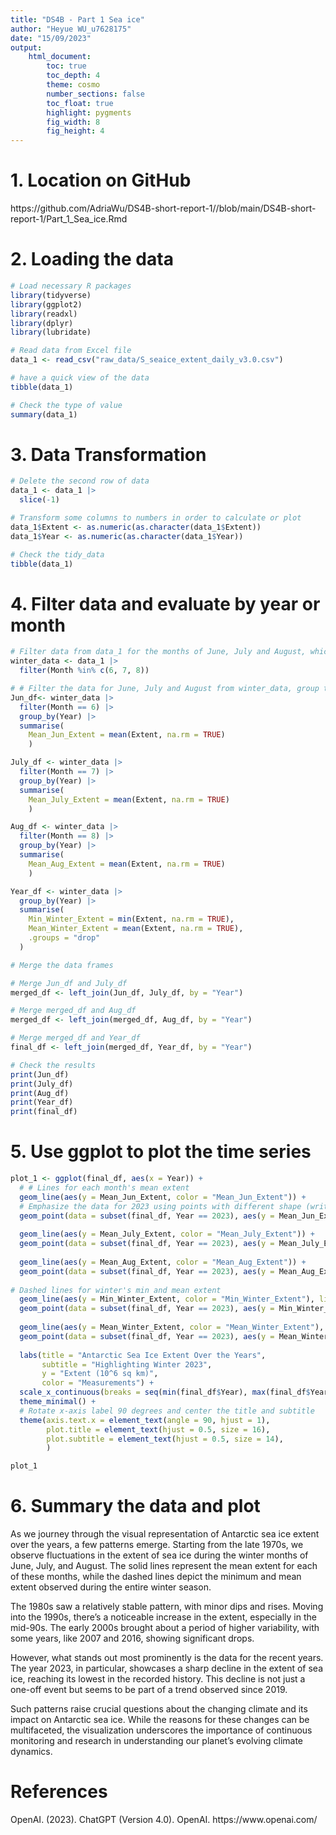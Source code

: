 ```yaml
---
title: "DS4B - Part 1 Sea ice"
author: "Heyue WU_u7628175"
date: "15/09/2023"
output:  
    html_document:
        toc: true
        toc_depth: 4
        theme: cosmo
        number_sections: false
        toc_float: true
        highlight: pygments
        fig_width: 8
        fig_height: 4
---
```


# **1. Location on GitHub**

https://github.com/AdriaWu/DS4B-short-report-1//blob/main/DS4B-short-report-1/Part_1_Sea_ice.Rmd

# **2. Loading the data**

```r
# Load necessary R packages
library(tidyverse)
library(ggplot2)
library(readxl)
library(dplyr)
library(lubridate)

# Read data from Excel file
data_1 <- read_csv("raw_data/S_seaice_extent_daily_v3.0.csv")

# have a quick view of the data
tibble(data_1)

# Check the type of value
summary(data_1)
```

# **3. Data Transformation**

```r
# Delete the second row of data
data_1 <- data_1 |>
  slice(-1)

# Transform some columns to numbers in order to calculate or plot
data_1$Extent <- as.numeric(as.character(data_1$Extent))
data_1$Year <- as.numeric(as.character(data_1$Year))

# Check the tidy_data
tibble(data_1)
```

# **4. Filter data and evaluate by year or month**

```r
# Filter data from data_1 for the months of June, July and August, which represent the winter months
winter_data <- data_1 |>
  filter(Month %in% c(6, 7, 8))

# # Filter the data for June, July and August from winter_data, group them by year, and then calculate the average range for that month of each year
Jun_df<- winter_data |>
  filter(Month == 6) |>
  group_by(Year) |>
  summarise(
    Mean_Jun_Extent = mean(Extent, na.rm = TRUE)
    )

July_df <- winter_data |>
  filter(Month == 7) |>
  group_by(Year) |>
  summarise(
    Mean_July_Extent = mean(Extent, na.rm = TRUE)
    )

Aug_df <- winter_data |>
  filter(Month == 8) |>
  group_by(Year) |>
  summarise(
    Mean_Aug_Extent = mean(Extent, na.rm = TRUE)
    )

Year_df <- winter_data |>
  group_by(Year) |>
  summarise(
    Min_Winter_Extent = min(Extent, na.rm = TRUE),
    Mean_Winter_Extent = mean(Extent, na.rm = TRUE),
    .groups = "drop"
  )

# Merge the data frames

# Merge Jun_df and July_df
merged_df <- left_join(Jun_df, July_df, by = "Year")

# Merge merged_df and Aug_df
merged_df <- left_join(merged_df, Aug_df, by = "Year")

# Merge merged_df and Year_df
final_df <- left_join(merged_df, Year_df, by = "Year")

# Check the results
print(Jun_df)
print(July_df)
print(Aug_df)
print(Year_df)
print(final_df)

```

# **5. Use ggplot to plot the time series**

```r
plot_1 <- ggplot(final_df, aes(x = Year)) +
  # # Lines for each month's mean extent
  geom_line(aes(y = Mean_Jun_Extent, color = "Mean_Jun_Extent")) +
  # Emphasize the data for 2023 using points with different shape (written by ChatGPT)
  geom_point(data = subset(final_df, Year == 2023), aes(y = Mean_Jun_Extent), color = "green", size = 3, shape = 16) +
  
  geom_line(aes(y = Mean_July_Extent, color = "Mean_July_Extent")) +
  geom_point(data = subset(final_df, Year == 2023), aes(y = Mean_July_Extent), color = "grey", size = 3, shape = 16) +
  
  geom_line(aes(y = Mean_Aug_Extent, color = "Mean_Aug_Extent")) +
  geom_point(data = subset(final_df, Year == 2023), aes(y = Mean_Aug_Extent), color = "red", size = 3, shape = 16) +
  
# Dashed lines for winter's min and mean extent
  geom_line(aes(y = Min_Winter_Extent, color = "Min_Winter_Extent"), linetype = "dashed") +
  geom_point(data = subset(final_df, Year == 2023), aes(y = Min_Winter_Extent), color = "purple", size = 3, shape = 18) +
  
  geom_line(aes(y = Mean_Winter_Extent, color = "Mean_Winter_Extent"), linetype = "dashed") +
  geom_point(data = subset(final_df, Year == 2023), aes(y = Mean_Winter_Extent), color = "blue", size = 3, shape = 18) +
  
  labs(title = "Antarctic Sea Ice Extent Over the Years",
       subtitle = "Highlighting Winter 2023",
       y = "Extent (10^6 sq km)",
       color = "Measurements") +
  scale_x_continuous(breaks = seq(min(final_df$Year), max(final_df$Year), by = 2)) +
  theme_minimal() +
  # Rotate x-axis label 90 degrees and center the title and subtitle
  theme(axis.text.x = element_text(angle = 90, hjust = 1),
        plot.title = element_text(hjust = 0.5, size = 16),
        plot.subtitle = element_text(hjust = 0.5, size = 14),
        )

plot_1
```

# **6. Summary the data and plot**

As we journey through the visual representation of Antarctic sea ice extent over the years, a few patterns emerge. Starting from the late 1970s, we observe fluctuations in the extent of sea ice during the winter months of June, July, and August. The solid lines represent the mean extent for each of these months, while the dashed lines depict the minimum and mean extent observed during the entire winter season.

The 1980s saw a relatively stable pattern, with minor dips and rises. Moving into the 1990s, there's a noticeable increase in the extent, especially in the mid-90s. The early 2000s brought about a period of higher variability, with some years, like 2007 and 2016, showing significant drops.

However, what stands out most prominently is the data for the recent years. The year 2023, in particular, showcases a sharp decline in the extent of sea ice, reaching its lowest in the recorded history. This decline is not just a one-off event but seems to be part of a trend observed since 2019.

Such patterns raise crucial questions about the changing climate and its impact on Antarctic sea ice. While the reasons for these changes can be multifaceted, the visualization underscores the importance of continuous monitoring and research in understanding our planet's evolving climate dynamics.

# **References**

OpenAI. (2023). ChatGPT (Version 4.0). OpenAI. https://www.openai.com/










